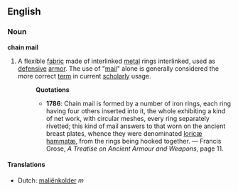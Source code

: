==English==
===Noun===
'''chain mail'''
#A flexible [[fabric]] made of interlinked [[metal]] rings interlinked, used as [[defensive]] [[armor]]. The use of "[[mail]]" alone is generally considered the more correct [[term]] in current [[scholarly]] usage.
#:'''Quotations'''
#:*'''1786''':  Chain mail is formed by a number of iron rings, each ring having four others inserted into it, the whole exhibiting a kind of net work, with circular meshes, every ring separately rivetted; this kind of mail answers to that worn on the ancient breast plates, whence they were denominated [[loricæ]] [[hammatæ]], from the rings being hooked together. &mdash; Francis Grose, ''A Treatise on Ancient Armour and Weapons'', page 11.

====Translations====
*Dutch: [[maliënkolder]] ''m''